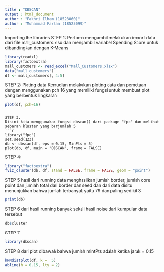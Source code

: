 ```yaml
---
title : "DBSCAN"
output : html_document
author : "Fakhri Ilham (18523060)"
author : "Muhammad Farhan (18523099)"
---
```



Importing the libraries
STEP 1:
Pertama mengambil melakukan import data dari file mall_customers.xlsx dan mengambil variabel Spending Score untuk dibandingkan dengan K-Means

```r
library(readxl)
library(factoextra)
mall_customers <- read_excel("Mall_Customers.xlsx")
data("mall_customers")
df <- mall_customers[, 4:5]
```

STEP 2:
Ploting data
Kemudian melakukan ploting data dan pemetaan dengan menggunakan pch 16 yang memiliki fungsi untuk membuat plot yang berbentuk lingkaran
```r
plot(df, pch=16)

```




```

STEP 3:
Disini kita menggunakan fungsi dbscan() dari package "fpc" dan melihat sebaran kluster yang berjumlah 5
```r
library("fpc")
set.seed(123)
db <- dbscan(df, eps = 0.15, MinPts = 5)
plot(db, df, main = "DBSCAN", frame = FALSE)
```


STEP 4:
```r
library("factoextra")
fviz_cluster(db, df, stand = FALSE, frame = FALSE, geom = "point")
```

STEP 5
hasil dari running data menghasilkan jumlah border, jumlah core point dan jumlah total dari border dan seed dan dari data disitu menunjukkan bahwa jumlah terbanyak yaitu 79 dan paling sedikit 3
```r
print(db)
```


STEP 6
dari hasil running banyak sekali hasil noise dari kumpulan data tersebut
```r
db$cluster
```

STEP 7
```r
library(dbscan)

```

STEP 8
dari plot dibawah bahwa jumlah mintPts adalah ketika jarak = 0.15
```r
kNNdistplot(df, k =  5)
abline(h = 0.15, lty = 2)
```
